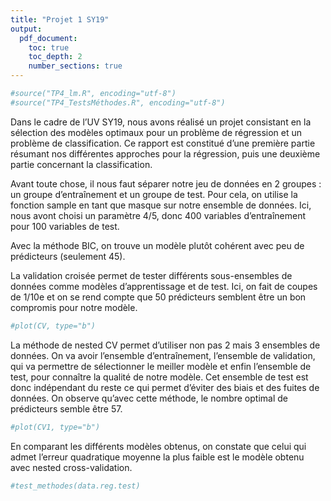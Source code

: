 ```yaml
---
title: "Projet 1 SY19"
output: 
  pdf_document:
    toc: true 
    toc_depth: 2
    number_sections: true
---
```


```r
#source("TP4_lm.R", encoding="utf-8")
#source("TP4_TestsMéthodes.R", encoding="utf-8")
```



\section*{Introduction}

Dans le cadre de l'UV SY19, nous avons réalisé un projet consistant en la sélection des modèles optimaux pour un problème de régression et un problème de classification. Ce rapport est constitué d'une première partie résumant nos différentes approches pour la régression, puis une deuxième partie concernant la classification.

\newpage
\section{Régression}

Avant toute chose, il nous faut séparer notre jeu de données en 2 groupes : un groupe d'entraînement et un groupe de test. Pour cela, on utilise la fonction sample en tant que masque sur notre ensemble de données. Ici, nous avont choisi un paramètre 4/5, donc 400 variables d'entraînement pour 100 variables de test. 

  \subsection{Modèle avec méthode BIC}
  
  Avec la méthode BIC, on trouve un modèle plutôt cohérent avec peu de prédicteurs (seulement 45).
  
  \subsection{Modèle linéaire avec cross-validation}
  
  La validation croisée permet de tester différents sous-ensembles de données comme modèles d'apprentissage et de test. Ici, on fait de coupes de 1/10e et on se rend compte que 50 prédicteurs semblent être un bon compromis pour notre modèle.
  
  ```r
  #plot(CV, type="b")
  ```
  
  \subsection{Modèle linéaire avec nested cross-validation}
  
  La méthode de nested CV permet d'utiliser non pas 2 mais 3 ensembles de données. On va avoir l'ensemble d'entraînement, l'ensemble de validation, qui va permettre de sélectionner le meiller modèle et enfin l'ensemble de test, pour connaître la qualité de notre modèle. Cet ensemble de test est donc indépendant du reste ce qui permet d'éviter des biais et des fuites de données. On observe qu'avec cette méthode, le nombre optimal de prédicteurs semble être 57.
  
  ```r
  #plot(CV1, type="b")
  ```
  
  \subsection{Modèle avec méthode ridge}
  
  \subsection{Modèle avec méthode lasso}
  
  \subsection{Comparaison des modèles}
  
  En comparant les différents modèles obtenus, on constate que celui qui admet l'erreur quadratique moyenne la plus faible est le modèle obtenu avec nested cross-validation.
  
  ```r
  #test_methodes(data.reg.test)
  ```

\newpage
\section{Classification}



